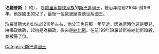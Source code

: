 '''珀羅普斯'''（{{lang-el|{{script|Greek|Πέλοψ}}}}, 約{{bd|前210年||前199年}}）， 是[[歐里龐提德家族|歐里龐提德家族]]的[[斯巴達|斯巴達]]國王，統治年間前210年–前199年。他是國王{{en-link|呂庫古 (國王)|Lykourgos (king)|呂庫古}}的兒子，最後一位歐里龐提德世系國王。

珀羅普斯大約出生於210年左右，他父王也在那一年早逝。因為當時他還是嬰兒，由攝政執政，起初是{{en-link|馬卡尼達斯|Machanidas}}為攝政，後來是[[納比斯|納比斯]]。在前199年珀羅普斯被納比斯暗殺，並被篡了位。

{{Start box}}
{{S-reg}}
{{Succession box |
 title=[[斯巴達國王列表|斯巴達國王]] <br />歐里龐提德世系|
 before={{en-link|呂庫古 (國王)|Lykourgos (king)|呂庫古}} |
 after=[[納比斯|納比斯]]|
 years=前210年 – 前199年}}
{{End box}}

[[Category:斯巴達國王|Category:斯巴達國王]]